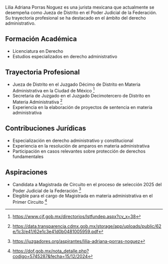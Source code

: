 Lilia Adriana Porras Noguez es una jurista mexicana que actualmente se desempeña como Jueza de Distrito en el Poder Judicial de la Federación. Su trayectoria profesional se ha destacado en el ámbito del derecho administrativo.

## Formación Académica

- Licenciatura en Derecho
- Estudios especializados en derecho administrativo

## Trayectoria Profesional

- Jueza de Distrito en el Juzgado Décimo de Distrito en Materia Administrativa en la Ciudad de México [^1]
- Secretaria de Juzgado en el Juzgado Decimotercero de Distrito en Materia Administrativa [^2]
- Experiencia en la elaboración de proyectos de sentencia en materia administrativa

## Contribuciones Jurídicas

- Especialización en derecho administrativo y constitucional
- Experiencia en la resolución de amparos en materia administrativa
- Participación en casos relevantes sobre protección de derechos fundamentales

## Aspiraciones

- Candidata a Magistrada de Circuito en el proceso de selección 2025 del Poder Judicial de la Federación [^3]
- Elegible para el cargo de Magistrada en materia administrativa en el Primer Circuito [^4]

[^1]: https://www.cjf.gob.mx/directorios/lstfundep.aspx?cv_x=38
[^2]: https://data.transparencia.cdmx.gob.mx/storage/app/uploads/public/62e/1c3/e41/62e1c3e41d0b0481005959.pdf
[^3]: https://juzgadores.org/aspirantes/lilia-adriana-porras-noguez
[^4]: https://dof.gob.mx/nota_detalle.php?codigo=5745287&fecha=15/12/2024

